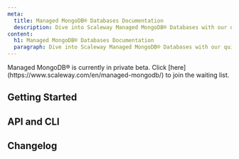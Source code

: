 ```yaml
---
meta:
  title: Managed MongoDB® Databases Documentation
  description: Dive into Scaleway Managed MongoDB® Databases with our quickstart guides, how-tos, tutorials and more.
content:
  h1: Managed MongoDB® Databases Documentation
  paragraph: Dive into Scaleway Managed MongoDB® Databases with our quickstart guides, how-tos, tutorials and more.
---
```


<ProductHeader
   productName="Managed MongoDB® Databases"
   productLogo="documentDB"
   description="Managed MongoDB® Databases provide fully-managed databases with a MongoDB® compatible API, relying on MongoDB® and PostgreSQL as storage engines. Enjoy automatic backups, scaling, monitoring and much more."
   url="/managed-databases/mongodb/quickstart/"
   label="Managed MongoDB® Databases Quickstart"
/>

<Message type="important">
Managed MongoDB® is currently in private beta. Click [here](https://www.scaleway.com/en/managed-mongodb/) to join the waiting list.
</Message>

## Getting Started

<Grid>
    <SummaryCard
        title="Quickstart"
        icon="rocket"
        description="Learn how to create a Managed MongoDB® Database in a few steps."
        label="View Quickstart"
        url="/managed-databases/mongodb/quickstart/"
    />
    <SummaryCard
        title="Concepts"
        icon="info"
        description="Core concepts that give you a better understanding of Managed MongoDB® Databases."
        label="View Concepts"
        url="/managed-databases/mongodb/concepts/"
    />
    <SummaryCard
        title="How-Tos"
        icon="help-circle-outline"
        description="Learn how to use your Managed MongoDB® Database via the Scaleway console."
        label="View How-Tos"
        url="/managed-databases/mongodb/how-to/"
    />
    <SummaryCard
        title="Additional Content"
        icon="book-open-outline"
        description="Check out in-depth information about Managed MongoDB® Databases."
        label="View Additional Content"
        url="/managed-databases/mongodb/reference-content/"
    />
</Grid>


## API and CLI

<Grid>
    <DefaultCard
        title="Back up and restore MongoDB® Databases with MongoDB® tools"
        url="/managed-databases/mongodb/api-cli/backup-and-restore/"
        label="Read more"
    />
</Grid>

<ClickableBanner
    productLogo="cli"
    title="Managed MongoDB® Databases API"
    description="Manage your document Database Instances using the Scaleway API."
    url="https://www.scaleway.com/en/developers/api/document_db/"
    label="Go to Managed MongoDB® Databases API"
/>

## Changelog

<ChangelogList
    productName="mongodbs"
    numberOfChanges={3}
/>

